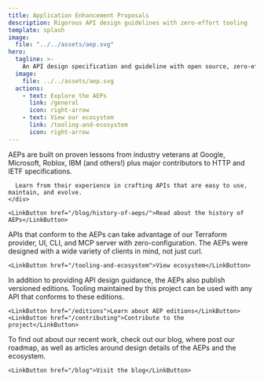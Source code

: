 ```yaml
---
title: Application Enhancement Proposals
description: Rigorous API design guidelines with zero-effort tooling
template: splash
image:
  file: "../../assets/aep.svg"
hero:
  tagline: >-
    An API design specification and guideline with open source, zero-effort tooling and clients.
  image:
    file: ../../assets/aep.svg
  actions:
    - text: Explore the AEPs
      link: /general
      icon: right-arrow
    - text: View our ecosystem
      link: /tooling-and-ecosystem
      icon: right-arrow
---
```



<CardGrid>
  <Card title="Rigorous API design guidelines" icon="open-book" class="flex flex-col h-full">
    <div class="flex-grow">
      AEPs are built on proven lessons from industry veterans at Google, Microsoft, Roblox, IBM (and others!) plus major contributors to HTTP and IETF specifications.

      Learn from their experience in crafting APIs that are easy to use, maintain, and evolve.
    </div>

    <LinkButton href="/blog/history-of-aeps/">Read about the history of AEPs</LinkButton>

  </Card>

  <Card title="We have the clients" icon="puzzle" class="flex flex-col h-full">
    <div class="flex-grow">
      APIs that conform to the AEPs can take advantage of our Terraform provider, UI, CLI, and MCP server with zero-configuration.
      The AEPs were designed with a wide variety of clients in mind, not just curl.
    </div>

    <LinkButton href="/tooling-and-ecosystem">View ecosystem</LinkButton>

  </Card>

  <Card title="An Open Standard" icon="approve-check-circle" class="flex flex-col h-full">
    <div class="flex-grow">
      In addition to providing API design guidance, the AEPs also publish versioned editions.
      Tooling maintained by this project can be used with any API that conforms to these editions.
    </div>

    <LinkButton href="/editions">Learn about AEP editions</LinkButton>
    <LinkButton href="/contributing">Contribute to the project</LinkButton>

  </Card>

  <Card title="Read our blog" icon="approve-check-circle" class="flex flex-col h-full">
    <div class="flex-grow">
      To find out about our recent work, check out our blog, where post our roadmap, as well
      as articles around design details of the AEPs and the ecosystem.
    </div>

    <LinkButton href="/blog">Visit the blog</LinkButton>

  </Card>

</CardGrid>
